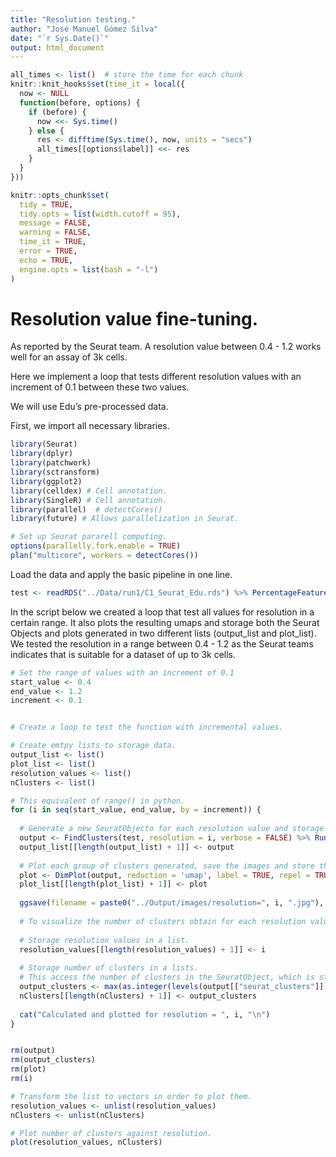 ```yaml
---
title: "Resolution testing."
author: "José Manuel Gómez Silva"
date: "`r Sys.Date()`"
output: html_document
---
```


```r

all_times <- list()  # store the time for each chunk
knitr::knit_hooks$set(time_it = local({
  now <- NULL
  function(before, options) {
    if (before) {
      now <<- Sys.time()
    } else {
      res <- difftime(Sys.time(), now, units = "secs")
      all_times[[options$label]] <<- res
    }
  }
}))

knitr::opts_chunk$set(
  tidy = TRUE,
  tidy.opts = list(width.cutoff = 95),
  message = FALSE,
  warning = FALSE,
  time_it = TRUE,
  error = TRUE,
  echo = TRUE,
  engine.opts = list(bash = "-l")
)
```

# Resolution value fine-tuning.

As reported by the Seurat team. A resolution value between 0.4 - 1.2 works well for an assay of 3k cells.

Here we implement a loop that tests different resolution values with an increment of 0.1 between these two values.

We will use Edu's pre-processed data.

First, we import all necessary libraries.

```r

library(Seurat)
library(dplyr)
library(patchwork)
library(sctransform)
library(ggplot2)
library(celldex) # Cell annotation.
library(SingleR) # Cell annotation.
library(parallel)  # detectCores()
library(future) # Allows parallelization in Seurat.

# Set up Seurat pararell computing.
options(parallelly.fork.enable = TRUE)
plan("multicore", workers = detectCores())
```

Load the data and apply the basic pipeline in one line.

```r

test <- readRDS("../Data/run1/C1_Seurat_Edu.rds") %>% PercentageFeatureSet(pattern = "^MT-", col.name = 'percent.mt') %>% SCTransform(vst.flavor = "v2", vars.to.regress = 'percent.mt') %>% RunPCA(assay = "SCT") %>% FindNeighbors(dims = 1:30)


```

In the script below we created a loop that test all values for resolution in a certain range. It also plots the resulting umaps and storage both the Seurat Objects and plots generated in two different lists (output_list and plot_list). We tested the resolution in a range between 0.4 - 1.2 as the Seurat teams indicates that is suitable for a dataset of up to 3k cells.

```r

# Set the range of values with an increment of 0.1
start_value <- 0.4
end_value <- 1.2
increment <- 0.1


# Create a loop to test the function with incremental values.

# Create emtpy lists to storage data.
output_list <- list()
plot_list <- list()
resolution_values <- list()
nClusters <- list()

# This equivalent of range() in python.
for (i in seq(start_value, end_value, by = increment)) {
  
  # Generate a new SeuratObjecto for each resolution value and storage it on a list.
  output <- FindClusters(test, resolution = i, verbose = FALSE) %>% RunUMAP(dims = 1:30, verbose = FALSE)
  output_list[[length(output_list) + 1]] <- output
  
  # Plot each group of clusters generated, save the images and store the plots in a list.
  plot <- DimPlot(output, reduction = 'umap', label = TRUE, repel = TRUE, label.size = 4) + ggtitle(paste0("Resolution = ", i)) + theme(axis.title = element_text(size = 15), legend.text = element_text(size = 10), axis.text = element_text(size = 10)) + guides(colour = guide_legend(override.aes = list(size = 3)))
  plot_list[[length(plot_list) + 1]] <- plot
  
  ggsave(filename = paste0("../Output/images/resolution=", i, ".jpg"), height = 6, width = 10, plot = plot, quality = 50)
  
  # To visualize the number of clusters obtain for each resolution value, we plot number of clusters generated vs the resolution value.
  
  # Storage resolution values in a list.
  resolution_values[[length(resolution_values) + 1]] <- i
  
  # Storage number of clusters in a lists. 
  # This access the number of clusters in the SeuratObject, which is storage as a factor inside a df in the object. We access the df as a column, accesing the first row. Whe obtain the levels, transform them into integers, extract the maximum value and sum 1 (seurat clusters numeration starts by 0).
  output_clusters <- max(as.integer(levels(output[["seurat_clusters"]][1,]))) + 1
  nClusters[[length(nClusters) + 1]] <- output_clusters
  
  cat("Calculated and plotted for resolution = ", i, "\n")
}


rm(output)
rm(output_clusters)
rm(plot)
rm(i)

# Transform the list to vectors in order to plot them.
resolution_values <- unlist(resolution_values)
nClusters <- unlist(nClusters)

# Plot number of clusters against resolution.
plot(resolution_values, nClusters)
```
